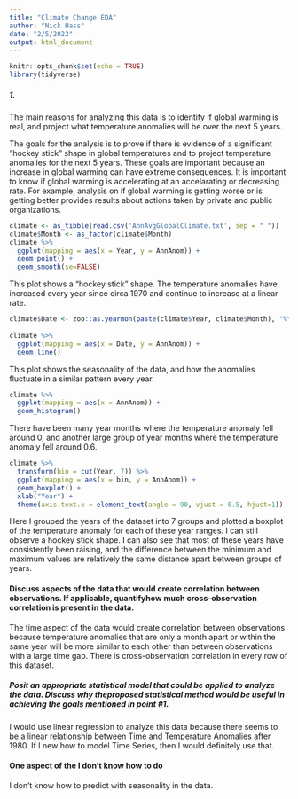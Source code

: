 ```yaml
---
title: "Climate Change EDA"
author: "Nick Hass"
date: "2/5/2022"
output: html_document
---
```


```r
knitr::opts_chunk$set(echo = TRUE)
library(tidyverse)
```


##### 1. 

The main reasons for analyzing this data is to identify if global warming is real, and project what temperature anomalies will be over the next 5 years.

The goals for the analysis is to prove if there is evidence of a significant “hockey stick” shape in global temperatures and to project temperature anomalies for the next 5 years. These goals are important because an increase in global warming can have extreme consequences. It is important to know if global warming is accelerating at an accelarating or decreasing rate. For example, analysis on if global warming is getting worse or is getting better provides results about actions taken by private and public organizations.


```r
climate <- as_tibble(read.csv('AnnAvgGlobalClimate.txt', sep = " "))
climate$Month <- as_factor(climate$Month)
climate %>% 
  ggplot(mapping = aes(x = Year, y = AnnAnom)) +
  geom_point() +
  geom_smooth(se=FALSE)
```

This plot shows a "hockey stick" shape. The temperature anomalies have increased every year since circa 1970 and continue to increase at a linear rate.

```r
climate$Date <- zoo::as.yearmon(paste(climate$Year, climate$Month), "%Y %m")
            
climate %>% 
  ggplot(mapping = aes(x = Date, y = AnnAnom)) +
  geom_line()
```

This plot shows the seasonality of the data, and how the anomalies fluctuate in a similar pattern every year.


```r
climate %>% 
  ggplot(mapping = aes(x = AnnAnom)) +
  geom_histogram()
```

There have been many year months where the temperature anomaly fell around 0, and another large group of year months where the temperature anomaly fell around 0.6.

```r
climate %>% 
  transform(bin = cut(Year, 7)) %>%
  ggplot(mapping = aes(x = bin, y = AnnAnom)) +
  geom_boxplot() +
  xlab("Year") +
  theme(axis.text.x = element_text(angle = 90, vjust = 0.5, hjust=1))
```

Here I grouped the years of the dataset into 7 groups and plotted a boxplot of the temperature anomaly for each of these year ranges. I can still observe a hockey stick shape. I can also see that most of these years have consistently been raising, and the difference between the minimum and maximum values are relatively the same distance apart between groups of years.


#### Discuss aspects of the data that would create correlation between observations.  If applicable, quantifyhow much cross-observation correlation is present in the data.

The time aspect of the data would create correlation between observations because temperature anomalies that are only a month apart or within the same year will be more similar to each other than between observations with a large time gap. There is cross-observation correlation in every row of this dataset.


##### Posit  an  appropriate  statistical  model  that  could  be  applied  to  analyze  the  data.   Discuss  why  theproposed statistical method would be useful in achieving the goals mentioned in point #1.
I would use linear regression to analyze this data because there seems to be a linear relationship between Time and Temperature Anomalies after 1980. If I new how to model Time Series, then I would definitely use that.

#### One aspect of the I don't know how to do
I don't know how to predict with seasonality in the data. 